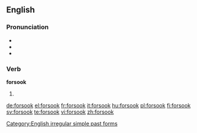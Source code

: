 ==English==

===Pronunciation===
* {{IPA|/foɻˈsʊk/}}
* {{audio|en-us-forsook.ogg|Audio (US)}}
* {{rhymes|ʊk}}

===Verb===
'''forsook'''

# {{simple past of|forsake}}

[[Category:English irregular simple past forms]]

[[de:forsook]]
[[el:forsook]]
[[fr:forsook]]
[[it:forsook]]
[[hu:forsook]]
[[pl:forsook]]
[[fi:forsook]]
[[sv:forsook]]
[[te:forsook]]
[[vi:forsook]]
[[zh:forsook]]